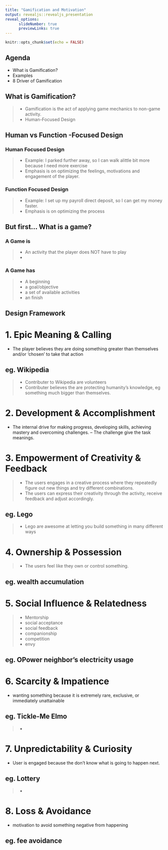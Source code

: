 ---
title: "Gamification and Motivation"
output: revealjs::revealjs_presentation
reveal_options:
      slideNumber: true
      previewLinks: true
---

```{r setup, include=FALSE}
knitr::opts_chunk$set(echo = FALSE)
```

## Agenda
- What is Gamification?
- Examples
- 8 Driver of Gamification

## What is Gamification?
> - Gamification is the act of applying game mechanics to non-game activity.
> - Human-Focused Design

## Human vs Function -Focused Design

### Human Focused Design 
> - Example: I parked further away, so I can walk alittle bit more because I need more exercise
> - Emphasis is on optimizing the feelings, motivations and engagement of the player.

### Function Focused Design 
> - Example: I set up my payroll direct deposit, so I can get my money faster.
> - Emphasis is on optimizing the process

## But first... What is a game?

### A Game is 
> - An activity that the player does NOT have to play
> - 

### A Game has 
> - A beginning
> - a goal/objective
> - a set of available activities
> - an finish
  
## Design Framework

# 1. Epic Meaning & Calling 
- The player believes they are doing something greater than themselves and/or 'chosen' to take that action

## eg. Wikipedia
> - Contributer to Wikipedia are volunteers
> - Contributer believes the are protecting humanity's knowledge, eg something much bigger than themselves.

# 2. Development & Accomplishment
- The internal drive for making progress, developing skills, achieving mastery and overcoming challenges.
-- The challenge give the task meanings.

# 3. Empowerment of Creativity & Feedback
> - The users engages in a creative process where they repeatedly figure out new things and try different combinations.
> - The users can express their creativity through the activity, receive feedback and adjust accordingly.

## eg. Lego 
> - Lego are awesome at letting you build something in many different ways

# 4. Ownership & Possession
> - The users feel like they own or control something.

## eg. wealth accumulation

# 5. Social Influence & Relatedness 
> - Mentorship
> - social acceptance
> - social feedback 
> - companionship
> - competition
> - envy

## eg. OPower neighbor's electricity usage


# 6. Scarcity & Impatience 
- wanting something because it is extremely rare, exclusive, or immediately unattainable

## eg. Tickle-Me Elmo
> - 

# 7. Unpredictability & Curiosity 
- User is engaged because the don't know what is going to happen next.

## eg. Lottery
> - 

# 8. Loss & Avoidance
- motivation to avoid something negative from happening

## eg. fee avoidance

  
